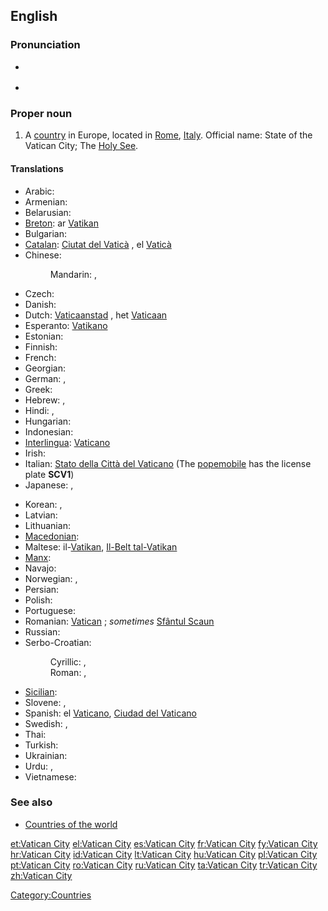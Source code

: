 {{wikipedia}}
==English==

===Pronunciation===
* {{a|UK|US}} {{IPA|/ˈvæ.tɪ.kən ˈsɪt.i/}}
* {{audio|en-us-Vatican City.ogg|Audio (US)}}

===Proper noun===
{{en-proper noun|sg=[[Vatican]] [[city|City]]}}

# A [[country]] in Europe, located in [[Rome]], [[Italy]]. Official name: State of the Vatican City; The [[Holy See]].

====Translations====
{{trans-top|State of the Vatican City}}
* Arabic: {{t|ar|الفاتيكان|m|tr=al-fatikaan}}
* Armenian: {{t-|hy|Վատիկան|tr=Vatikan}}
* Belarusian: {{t|be|Ватыкан|m|tr=Vatykán|xs=Belarusian}}
* [[Breton]]: ar [[Vatikan]]
* Bulgarian: {{t+|bg|Ватикана|f|tr=Vatikána}}
* [[Catalan]]: [[Ciutat del Vaticà]] {{f}}, el [[Vaticà]] {{m}}
* Chinese:
*: Mandarin: {{t-|cmn|梵蒂岡|sc=Hani}}, {{t-|cmn|梵蒂冈|m|tr=Fàndìgāng|sc=Hani}}
* Czech: {{t+|cs|Vatikán|m}}
* Danish: {{t-|da|Vatikanstaten}}
* Dutch: [[Vaticaanstad]] {{f}}, het [[Vaticaan]] {{n}}
* Esperanto: [[Vatikano]]
* Estonian: {{t-|et|Vatikan}}
* Finnish: {{t-|fi|Vatikaani}}
* French: {{t+|fr|Vatican|m}}
* Georgian: {{t|ka|ვატიკანი|tr=Vatikani|sc=Geor|xs=Georgian}}
* German: {{t+|de|Vatikanstadt|f}}, {{t-|de|Vatikan|n}}
* Greek: {{t+|el|Βατικανό|n}}
* Hebrew: {{t|he|קריית הוותיקן|tr=Qiryat ha-Vatikan}}, {{t|he|הוותיקן|tr=ha-Vatikan}}
* Hindi: {{t|hi|वेटिकन सिटी|tr=vēṭikan siṭī|xs=Hindi}}, {{t|hi|वेटिकन|tr=vēṭikan|xs=Hindi}}
* Hungarian: {{t+|hu|Vatikán}}
* Indonesian: {{t-|id|Vatikan|xs=Indonesian}}
* [[Interlingua]]: [[Vaticano]]
* Irish: {{t|ga|Stát Chathair na Vatacáine|m}}
* Italian: [[Stato della Città del Vaticano]] (The [[popemobile]] has the license plate '''SCV1''')
* Japanese: {{t+|ja|バチカン|tr=Bachikan}}, {{t|ja|法王庁|tr=ほうおうちょう, Hōōchō}}
{{trans-mid}}
* Korean: {{t|ko|바티칸 시티|tr=Batikan siti|sc=Hang}}, {{t|ko|바티칸|tr=Batikan|sc=Hang}}
* Latvian: {{t+|lv|Vatikāns|xs=Latvian}}
* Lithuanian: {{t+|lt|Vatikanas|xs=Lithuanian}}
* [[Macedonian]]: {{t+|mk|Ватикан|m|tr=Vátikan}}
* Maltese: il-[[Vatikan]], [[Il-Belt tal-Vatikan]]
* [[Manx]]: {{t|gv|Ard-Valley yn Phaab|m}}
* Navajo: {{tø|nv|Bádikin Sídii}}
* Norwegian: {{t|no|Vatikanstaten}}, {{t|no|Vatikanet}}
* Persian: {{t|fa|واتیکان|tr=vâtikân}}
* Polish: {{t+|pl|Watykan}}
* Portuguese: {{t+|pt|Vaticano}}
* Romanian: [[Vatican]] {{n}}; ''sometimes'' [[Sfântul Scaun]] {{n}}
* Russian: {{t+|ru|Ватикан|m|tr=Vatikán}}
* Serbo-Croatian:
*: Cyrillic: {{t|sh|Ватикан|m|sc=Cyrl|xs=Serbo-Croatian}}, {{t|sh|Света Столица|f|sc=Cyrl|xs=Serbo-Croatian}}
*: Roman: {{t|sh|Vatikan|m|xs=Serbo-Croatian}}, {{t|sh|Sveta Stolica|f|xs=Serbo-Croatian}}
* [[Sicilian]]: {{t-|scn|Cità dû Vaticanu|f|xs=Sicilian}}
* Slovene: {{t+|sl|Vatikan|m}}, {{t+|sl|Sveti sedež|m}}
* Spanish: el [[Vaticano]], [[Ciudad del Vaticano]]
* Swedish: {{t+|sv|Vatikanstaten}}, {{t-|sv|Vatikanen}}
* Thai: {{t|th|วาติกัน|tr=waa-dtì-gan}}
* Turkish: {{t+|tr|Vatikan}}
* Ukrainian: {{t+|uk|Ватикан|m|tr=Vatykán|xs=Ukrainian}}
* Urdu: {{t|ur|ویٹیکن سٹی|tr=vēṭikan siṭī|xs=Urdu}}, {{t|ur|ویٹیکن|tr=vēṭikan|xs=Urdu}}
* Vietnamese: {{t|vi|Thành Vatican|xs=Vietnamese}}
{{trans-bottom}}

===See also===
* [[Appendix:Countries of the world|Countries of the world]]

[[Category:Countries]]

[[et:Vatican City]]
[[el:Vatican City]]
[[es:Vatican City]]
[[fr:Vatican City]]
[[fy:Vatican City]]
[[hr:Vatican City]]
[[id:Vatican City]]
[[lt:Vatican City]]
[[hu:Vatican City]]
[[pl:Vatican City]]
[[pt:Vatican City]]
[[ro:Vatican City]]
[[ru:Vatican City]]
[[ta:Vatican City]]
[[tr:Vatican City]]
[[zh:Vatican City]]